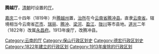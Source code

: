 '''腾越厅'''，[[清朝|清朝]]时设置的[[厅_(行政区划)|厅]]。

[[嘉庆|嘉庆]]二十四年（1819年）升[[腾越州|腾越州]]置，[[治所|治所]]在今[[云南省|云南省]][[腾冲县|腾冲县]]。直隶[[云南省_(清朝)|云南省]]。辖境相当今云南省[[芒市|芒市]]、[[瑞丽市|瑞丽]]、[[腾冲县|腾冲]]、[[梁河县|梁河]]、[[盈江县|盈江]]、[[陇川县|陇川]]等市县地。[[道光|道光]]二年（1822年）改属[[永昌府|永昌府]]。1913年废厅，改腾冲县。 
{{清朝云南省行政区划}}
{{清朝行政区划小作品}}
[[Category:云南的厅|Category:云南的厅]]
[[Category:保山行政区划史|Category:保山行政区划史]]
[[Category:德宏行政区划史|Category:德宏行政区划史]]
[[Category:1822年建立的行政区划|Category:1822年建立的行政区划]]
[[Category:1913年废除的行政区划|Category:1913年废除的行政区划]]